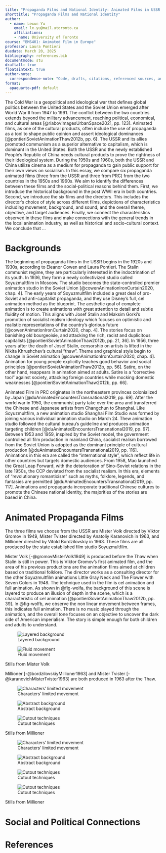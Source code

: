 ```yaml
---
title: "Propaganda Films and National Identity: Animated Films in USSR and China"
shorttitle: "Propaganda Films and National Identity"
author:
  - name: Lexun Yu
    email: lx.yu@mail.utoronto.ca
    affiliations:
    - name: University of Toronto
course: "BMS401: Animated Film in Europe"
professor: Laura Pontieri
duedate: March 20, 2025
bibliography: references.bib
documentmode: stu
draftall: true
floatsintext: true
author-note:
  correspondence-note: "Code, drafts, citations, referenced sources, and figures are available at: [https://github.com/yulexun/propaganda-film-analysis](https://github.com/yulexun/propaganda-film-analysis)"
format:
  apaquarto-pdf: default
---
```



The Cold War is a geopolitical and ideological war that defines global politics between the United States and the Soviet Union emerged after World War II from 1947 to 1991. The conflict between the two countries extends beyond the military advancement, reaching political, economical, and cultural areas [@riabovImagesUrbanSpace2021, pp. 123]. Animated films, as one of the cultural products, often include the use of propaganda as a tool to shape public opinion and assert ideological dominances [@pontieriSovietAnimationThaw2012b, pp. 6]. The USSR and its allies promoted communism as a superior alternative to capitalism, which is dominant in the United States. Both the USSR and the newly established People’s Republic of China needs cultural products to prove the rightness of their ideological system. During the 1950s and 1960s, both the USSR and China utilize cinema as a medium for propaganda to gain public support for their own views on socialism. In this essay, we compare six propaganda animated films (three from the USSR and three from PRC) from the two countries in the 1950s and 1960s. We aim to identify the differences between these films and the social-political reasons behind them. First, we introduce the historical background in the post WWII era in both countries. Second, we introduce the six films and the directors. This includes the director's choice of style across different films, depictions of characteristics including movement, background, and sound, and the overall theme, objective, and target audiences. Finally, we connect the characteristics observed in these films and make connections with the general trends in the local animation industry, as well as historical and socio-cultural context. We conclude that ...

# Backgrounds

The beginning of propaganda films in the USSR begins in the 1920s and 1930s, according to Eleanor Cowen and Laura Pontieri. The Stalin communist regime, they are particularly interested in the indoctrination of its youth. In 1936, they form a newly collectivized studio called Soyuzmultfilm in Moscow. The studio becomes the state-controlled premier animation studio in the Soviet Union [@cowenAnimationIronCurtain2020, chap. 4]. The early years of Soyuzmultfilm included a great deal of pro-Soviet and anti-capitalist propaganda, and they use Disney’s full, cel animation method as the blueprint. The aesthetic goal of complete animation is to create animations with great attention to detail and subtle fluidity of motion. This aligns with Josef Stalin and Maksim Gorki’s promotion of socialist realism ideology which focuses on optimistic and realistic representations of the country’s glorious future [@cowenAnimationIronCurtain2020, chap. 4]. The stories focus on banishing old bourgeoisie, and attacking the rich, racist and duplicitous capitalists [@pontieriSovietAnimationThaw2012b, pp. 21, 36]. In 1956, three years after the death of Josef Stalin, censorship on artists is lifted in the Nikita Khrushchev’s cultural “thaw”. Theme and graphical style begin to change in Soviet animation [@cowenAnimationIronCurtain2020, chap. 4]. Animation for young people explicitly teaches good behavior and social principles [@pontieriSovietAnimationThaw2012b, pp. 56]. Satire, on the other hand, reappears in animation aimed at adults. Satire is a “corrective tool” against society, attacking foreign countries while mocking domestic weaknesses [@pontieriSovietAnimationThaw2012b, pp. 66].

Animated Film in PRC originates in the northeastern provinces colonialized by Japan [@duAnimatedEncountersTransnational2019, pp. 69]. After the world war in 1950, the communist party take over the area and transferred the Chinese and Japanese artists from Changchun to Shanghai. Like Soyuzmultfilm, a new animation studio Shanghai Film Studio was formed by joining various individual animation studio on March 24. Thew animation studio followed the cultural bureau's guideline and produces animation targeting children [@duAnimatedEncountersTransnational2019, pp. 97]. Between 1953 and 1959, inspired by the Soviet model, the government controlled all film production in mainland China, socialist realism borrowed from the Soviet Union is adopted as the dominant principle of cultural production [@duAnimatedEncountersTransnational2019, pp. 116]. Animations in this era are called the "international style", which reflect life in other countries but targets domestic audiences. From 1958, Mao launched the Great Leap Forward, with the deterioration of Sino-Soviet relations in the late 1950s, the CCP deviated from the socialist realism. In this era, elements of "revolutionary romanticism" such as myths, folklore, legends, and fantasies are permitted [@duAnimatedEncountersTransnational2019, pp. 117]. Animations and propaganda incorporate traditional Chinese cultures to promote the Chinese national identity, the majorities of the stories are based in China.

# Animated Propaganda Films {#sec-films}

The three films we choose from the USSR are Mister Volk directed by Viktor Gromov in 1949, Mister Tvister directed by Anatoliy Karanovich in 1963, and Millioner directed by Vitold Bordzilovskiy in 1963. These films are all produced by the state established film studio Soyuzmultfilm. 

Mister Volk [-@gromovMisterVolk1949] is produced before the Thaw when Stalin is still in power. This is Viktor Gromov's first animated film, and the area of his previous productions are the animation films aimed at children based on traditional folklore. The director works as a consulting director for the other Soyuzmultfilm animations Little Gray Neck and The Flower with Seven Colors in 1948. The technique used in the film is cel animation and full animation. As shown in @fig-wolfa, the background of this scene is layered to produce an illusion of depth in the scene, which is a characteristic of cel animation [@pontieriSovietAnimationThaw2012b, pp. 39]. In @fig-wolfb, we observe the non linear movement between frames, this indicates full animation. There is no music played through the animation, and the overall tone focuses on an objective to uncover the dark side of American imperialism. The story is simple enough for both children and adults to understand.

::: {#fig-wolf layout-ncol=2}

![Layered background](fig/wolf1.png){#fig-wolfa}

![Fluid movement](fig/wolf2.png){#fig-wolfb}

Stills from Mister Volk
:::

Millioner [-@bordzilovskiyMillioner1963] and Mister Tvister [-@karanovichMisterTvister1963] are both produced in 1963 after the Thaw. 

::: {#fig-mill layout-ncol=3}

![Characters' limited movement](fig/mill1.png){#fig-milla}

![Abstract background](fig/mill4.png){#fig-millb}

![Cutout techniques](fig/mill3.png){#fig-millc}

Stills from Millioner
:::

::: {#fig-mill layout-ncol=2}

![Characters' limited movement](fig/twis1.png){#fig-twisa}

![Abstract background](fig/twis2.png){#fig-twisb}

![Cutout techniques](fig/twis3.png){#fig-twisc}

![Cutout techniques](fig/twis4.png){#fig-twisd}

Stills from Millioner
:::


# Social and Political Connections {#sec-connections}


\newpage

# References

::: {#refs}
:::